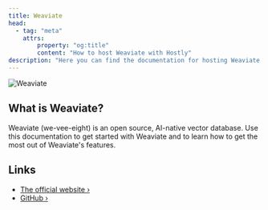 ```yaml
---
title: Weaviate
head:
  - tag: "meta"
    attrs:
        property: "og:title"
        content: "How to host Weaviate with Hostly"
description: "Here you can find the documentation for hosting Weaviate with Hostly."
---
```



<Badge text="One-click setup." variant="note" size="large" />

![Weaviate](../../../assets/images/services/weaviate.png)

## What is Weaviate?

Weaviate (we-vee-eight) is an open source, AI-native vector database. Use this documentation to get started with Weaviate and to learn how to get the most out of Weaviate's features.

## Links

- [The official website ›](https://weaviate.io/?utm_source=hostly.khulnasoft.com)
- [GitHub ›](https://github.com/weaviate/weaviate?utm_source=hostly.khulnasoft.com)
